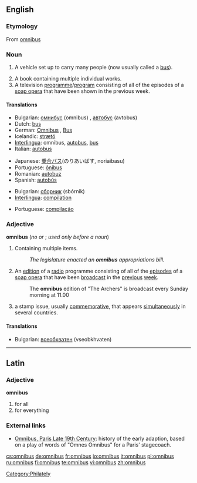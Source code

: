 {{see|Omnibus}}
==English==

===Etymology===
From {{L.}} [[omnibus#Latin|omnibus]]

===Noun===
{{wikipedia}}
{{en-noun|es}}

# {{obsolete}} A vehicle set up to carry many people (now usually called a [[bus]]).
# A book containing multiple individual works.
# A television [[programme]]/[[program]] consisting of all of the episodes of a [[soap opera]] that have been shown in the previous week.

====Translations====

{{trans-top|vehicle}}
*Bulgarian: [[омнибус]] (omnibus) {{m}}, [[автобус]] (avtobus) {{m}}
*Dutch: [[bus#Dutch|bus]]
*German: [[Omnibus]] {{m}}, [[Bus#German|Bus]] {{m}}
*Icelandic: [[strætó]] {{m}}
*[[Interlingua]]: omnibus, [[autobus]], [[bus#Interlingua|bus]]
*Italian: [[autobus]] {{m}}
{{trans-mid}}
*Japanese: [[乗合]][[バス]](のりあいばす, noriaibasu)
*Portuguese: [[ônibus]] {{m}}
*Romanian: [[autobuz]] {{n}}
*Spanish: [[autobús]] {{m}}
{{trans-bottom}}

{{trans-top|book}}
*Bulgarian: [[сборник]] (sbórnik) {{m}}
*[[Interlingua]]: [[compilation#Interlingua|compilation]]
{{trans-mid}}
*Portuguese: [[compilação]] {{f}}
{{trans-bottom}}

{{trans-top|television programme/program}}
{{trans-mid}}
{{trans-bottom}}

===Adjective===
'''omnibus''' (''no'' {{compar}} ''or'' {{superl}}; ''used only before a noun'')

# Containing multiple items.
#:''The legislature enacted an '''omnibus''' appropriations bill.''
# An [[edition]] of a [[radio]] programme consisting of all of the [[episode]]s of a [[soap opera]] that have been [[broadcast]] in the [[previous]] [[week]].
#: The '''omnibus''' edition of "The Archers" is broadcast every Sunday morning at 11.00
# {{philately}} a stamp issue, usually [[commemorative]], that appears [[simultaneously]] in several countries.

====Translations====
*Bulgarian: [[всеобхватен]] (vseobkhvaten) {{m}}

----

==Latin==

===Adjective===
'''omnibus'''

# for all
# for everything

===External links===
*[http://people.hofstra.edu/geotrans/eng/ch6en/conc6en/omni.html Omnibus, Paris Late 19th Century]: history of the early adaption, based on a play of words of "Omnes Omnibus" for a Paris' stagecoach.

[[Category:Philately]]

[[cs:omnibus]]
[[de:omnibus]]
[[fr:omnibus]]
[[io:omnibus]]
[[it:omnibus]]
[[pl:omnibus]]
[[ru:omnibus]]
[[fi:omnibus]]
[[te:omnibus]]
[[vi:omnibus]]
[[zh:omnibus]]